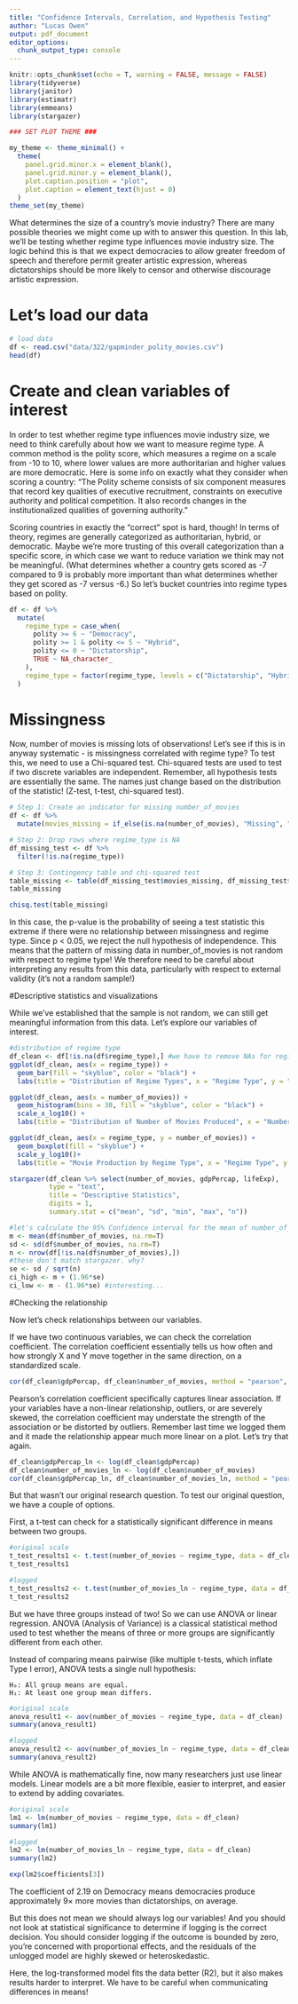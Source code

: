 ```yaml
---
title: "Confidence Intervals, Correlation, and Hypothesis Testing"
author: "Lucas Owen"
output: pdf_document
editor_options: 
  chunk_output_type: console
---
```


```r
knitr::opts_chunk$set(echo = T, warning = FALSE, message = FALSE)
library(tidyverse)
library(janitor)
library(estimatr)
library(emmeans)
library(stargazer)

### SET PLOT THEME ###

my_theme <- theme_minimal() +
  theme(
    panel.grid.minor.x = element_blank(),
    panel.grid.minor.y = element_blank(),
    plot.caption.position = "plot",
    plot.caption = element_text(hjust = 0)
  )
theme_set(my_theme)
```

What determines the size of a country's movie industry? There are many possible theories we might come up with to answer this question. In this lab, we'll be testing whether regime type influences movie industry size. The logic behind this is that we expect democracies to allow greater freedom of speech and therefore permit greater artistic expression, whereas dictatorships should be more likely to censor and otherwise discourage artistic expression.

# Let's load our data

```r

# load data
df <- read.csv("data/322/gapminder_polity_movies.csv")
head(df)
```


# Create and clean variables of interest

In order to test whether regime type influences movie industry size, we need to think carefully about how we want to measure regime type. A common method is the polity score, which measures a regime on a scale from -10 to 10, where lower values are more authoritarian and higher values are more democratic. Here is some info on exactly what they consider when scoring a country: "The Polity scheme consists of six component measures that record key qualities of executive recruitment, constraints on executive authority and political competition. It also records changes in the institutionalized qualities of governing authority."

Scoring countries in exactly the "correct" spot is hard, though! In terms of theory, regimes are generally categorized as authoritarian, hybrid, or democratic. Maybe we're more trusting of this overall categorization than a specific score, in which case we want to reduce variation we think may not be meaningful. (What determines whether a country gets scored as -7 compared to 9 is probably more important than what determines whether they get scored as -7 versus -6.) So let's bucket countries into regime types based on polity.

```r

df <- df %>%
  mutate(
    regime_type = case_when(
      polity >= 6 ~ "Democracy",
      polity >= 1 & polity <= 5 ~ "Hybrid",
      polity <= 0 ~ "Dictatorship",
      TRUE ~ NA_character_
    ),
    regime_type = factor(regime_type, levels = c("Dictatorship", "Hybrid", "Democracy"))
  )

```

# Missingness

Now, number of movies is missing lots of observations! Let's see if this is in anyway systematic - is missingness correlated with regime type? To test this, we need to use a Chi-squared test. Chi-squared tests are used to test if two discrete variables are independent. Remember, all hypothesis tests are essentially the same. The names just change based on the distribution of the statistic! (Z-test, t-test, chi-squared test).

```r
# Step 1: Create an indicator for missing number_of_movies
df <- df %>%
  mutate(movies_missing = if_else(is.na(number_of_movies), "Missing", "Not Missing"))

# Step 2: Drop rows where regime_type is NA
df_missing_test <- df %>%
  filter(!is.na(regime_type))

# Step 3: Contingency table and chi-squared test
table_missing <- table(df_missing_test$movies_missing, df_missing_test$regime_type)
table_missing

chisq.test(table_missing)
```

In this case, the p-value is the probability of seeing a test statistic this extreme if there were no relationship between missingness and regime type. Since p < 0.05, we reject the null hypothesis of independence. This means that the pattern of missing data in number_of_movies is not random with respect to regime type! We therefore need to be careful about interpreting any results from this data, particularly with respect to external validity (it's not a random sample!)

#Descriptive statistics and visualizations

While we've established that the sample is not random, we can still get meaningful information from this data. Let's explore our variables of interest.

```r
#distribution of regime type
df_clean <- df[!is.na(df$regime_type),] #we have to remove NAs for regime type because otherwise ggplot will plot them
ggplot(df_clean, aes(x = regime_type)) +
  geom_bar(fill = "skyblue", color = "black") +
  labs(title = "Distribution of Regime Types", x = "Regime Type", y = "Number of Countries")

ggplot(df_clean, aes(x = number_of_movies)) +
  geom_histogram(bins = 30, fill = "skyblue", color = "black") +
  scale_x_log10() +
  labs(title = "Distribution of Number of Movies Produced", x = "Number of Movies", y = "Number of Countries")

ggplot(df_clean, aes(x = regime_type, y = number_of_movies)) +
  geom_boxplot(fill = "skyblue") +
  scale_y_log10()+
  labs(title = "Movie Production by Regime Type", x = "Regime Type", y = "Number of Movies")

stargazer(df_clean %>% select(number_of_movies, gdpPercap, lifeExp), 
          type = "text", 
          title = "Descriptive Statistics",
          digits = 1,
          summary.stat = c("mean", "sd", "min", "max", "n"))

#let's calculate the 95% Confidence interval for the mean of number_of_movies
m <- mean(df$number_of_movies, na.rm=T)
sd <- sd(df$number_of_movies, na.rm=T)
n <- nrow(df[!is.na(df$number_of_movies),])
#these don't match stargazer. why?
se <- sd / sqrt(n)
ci_high <- m + (1.96*se)
ci_low <- m - (1.96*se) #interesting...
```

#Checking the relationship

Now let's check relationships between our variables.

If we have two continuous variables, we can check the correlation coefficient. The correlation coefficient essentially tells us how often and how strongly X and Y move together in the same direction, on a standardized scale.

```r
cor(df_clean$gdpPercap, df_clean$number_of_movies, method = "pearson", use = "pairwise.complete.obs")
```

Pearson’s correlation coefficient specifically captures linear association. If your variables have a non-linear relationship, outliers, or are severely skewed, the correlation coefficient may understate the strength of the association or be distorted by outliers. Remember last time we logged them and it made the relationship appear much more linear on a plot. Let's try that again.

```r
df_clean$gdpPercap_ln <- log(df_clean$gdpPercap)
df_clean$number_of_movies_ln <- log(df_clean$number_of_movies)
cor(df_clean$gdpPercap_ln, df_clean$number_of_movies_ln, method = "pearson", use = "pairwise.complete.obs")
```

But that wasn't our original research question. To test our original question, we have a couple of options.

First, a t-test can check for a statistically significant difference in means between two groups.
```r
#original scale
t_test_results1 <- t.test(number_of_movies ~ regime_type, data = df_clean[df_clean$regime_type %in% c("Democracy", "Dictatorship"),])
t_test_results1

#logged
t_test_results2 <- t.test(number_of_movies_ln ~ regime_type, data = df_clean[df_clean$regime_type %in% c("Democracy", "Dictatorship"),])
t_test_results2
```

But we have three groups instead of two! So we can use ANOVA or linear regression. ANOVA (Analysis of Variance) is a classical statistical method used to test whether the means of three or more groups are significantly different from each other.

Instead of comparing means pairwise (like multiple t-tests, which inflate Type I error), ANOVA tests a single null hypothesis:

    H₀: All group means are equal.
    H₁: At least one group mean differs.

```r
#original scale
anova_result1 <- aov(number_of_movies ~ regime_type, data = df_clean)
summary(anova_result1)

#logged
anova_result2 <- aov(number_of_movies_ln ~ regime_type, data = df_clean)
summary(anova_result2)
```

While ANOVA is mathematically fine, now many researchers just use linear models. Linear models are a bit more flexible, easier to interpret, and easier to extend by adding covariates.

```r
#original scale
lm1 <- lm(number_of_movies ~ regime_type, data = df_clean)
summary(lm1)

#logged
lm2 <- lm(number_of_movies_ln ~ regime_type, data = df_clean)
summary(lm2)

exp(lm2$coefficients[3])
```

The coefficient of 2.19 on Democracy means democracies produce approximately 9× more movies than dictatorships, on average.

But this does not mean we should always log our variables! And you should not look at statistical significance to determine if logging is the correct decision. You should consider logging if the outcome is bounded by zero, you're concerned with proportional effects, and the residuals of the unlogged model are highly skewed or heteroskedastic.

Here, the log-transformed model fits the data better (R2), but it also makes results harder to interpret. We have to be careful when communicating differences in means!
